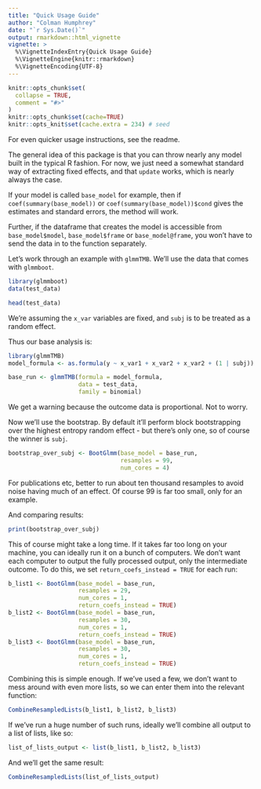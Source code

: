 ```yaml
---
title: "Quick Usage Guide"
author: "Colman Humphrey"
date: "`r Sys.Date()`"
output: rmarkdown::html_vignette
vignette: >
  %\VignetteIndexEntry{Quick Usage Guide}
  %\VignetteEngine{knitr::rmarkdown}
  %\VignetteEncoding{UTF-8}
---
```


```r
knitr::opts_chunk$set(
  collapse = TRUE,
  comment = "#>"
)
knitr::opts_chunk$set(cache=TRUE)
knitr::opts_knit$set(cache.extra = 234) # seed
```

For even quicker usage instructions, see the readme.

The general idea of this package is that you can throw nearly any 
model built in the typical R fashion. For now, we just need 
a somewhat standard way of extracting fixed effects, and that
`update` works, which is nearly always the case. 

If your model is called `base_model` for example, then 
if `coef(summary(base_model))` or `coef(summary(base_model))$cond`
gives the estimates and standard errors, the method will work.

Further, if the dataframe that creates the model is accessible from
`base_model$model`, `base_model$frame` or `base_model@frame`, you 
won't have to send the data in to the function separately. 

Let's work through an example with `glmmTMB`. We'll use the data
that comes with `glmmboot`.

```r
library(glmmboot)
data(test_data)

head(test_data)
```

We're assuming the `x_var` variables are fixed, and `subj` is to be treated as a random effect.

Thus our base analysis is:

```r
library(glmmTMB)
model_formula <- as.formula(y ~ x_var1 + x_var2 + x_var2 + (1 | subj))

base_run <- glmmTMB(formula = model_formula,
                    data = test_data,
                    family = binomial)
```
We get a warning because the outcome data is proportional. Not to worry.

Now we'll use the bootstrap. By default it'll perform block bootstrapping over the highest
entropy random effect - but there's only one, so of course the winner is `subj`.

```r
bootstrap_over_subj <- BootGlmm(base_model = base_run,
                                resamples = 99, 
                                num_cores = 4)
```
For publications etc, better to run about ten thousand resamples to avoid
noise having much of an effect. Of course 99 is far too small, only for an example.

And comparing results:
```r
print(bootstrap_over_subj)
```

This of course might take a long time. If it takes far too long on your machine,
you can ideally run it on a bunch of computers. We don't want each computer to 
output the fully processed output, only the intermediate outcome. To do this, 
we set `return_coefs_instead = TRUE` for each run:
```r
b_list1 <- BootGlmm(base_model = base_run,
                    resamples = 29, 
                    num_cores = 1,
                    return_coefs_instead = TRUE)
b_list2 <- BootGlmm(base_model = base_run,
                    resamples = 30, 
                    num_cores = 1,
                    return_coefs_instead = TRUE)
b_list3 <- BootGlmm(base_model = base_run,
                    resamples = 30, 
                    num_cores = 1,
                    return_coefs_instead = TRUE)
```
Combining this is simple enough. If we've used a few, we don't want to mess around with 
even more lists, so we can enter them into the relevant function:
```r
CombineResampledLists(b_list1, b_list2, b_list3)
```

If we've run a huge number of such runs, ideally we'll combine all output to a list of lists, like
so:
```r
list_of_lists_output <- list(b_list1, b_list2, b_list3)
```
And we'll get the same result:
```r
CombineResampledLists(list_of_lists_output)
```
<!---
Vignettes are long form documentation commonly included in packages. Because they are part of the distribution of the package, they need to be as compact as possible. The `html_vignette` output type provides a custom style sheet (and tweaks some options) to ensure that the resulting html is as small as possible. The `html_vignette` format:

- Never uses retina figures
- Has a smaller default figure size
- Uses a custom CSS stylesheet instead of the default Twitter Bootstrap style

## Vignette Info

Note the various macros within the `vignette` section of the metadata block above. These are required in order to instruct R how to build the vignette. Note that you should change the `title` field and the `\VignetteIndexEntry` to match the title of your vignette.

## Styles

The `html_vignette` template includes a basic CSS theme. To override this theme you can specify your own CSS in the document metadata as follows:

    output: 
      rmarkdown::html_vignette:
        css: mystyles.css

## Figures

The figure sizes have been customised so that you can easily put two images side-by-side. 

```r
plot(1:10)
plot(10:1)
```

You can enable figure captions by `fig_caption: yes` in YAML:

    output:
      rmarkdown::html_vignette:
        fig_caption: yes

Then you can use the chunk option `fig.cap = "Your figure caption."` in **knitr**.

## More Examples

You can write math expressions, e.g. $Y = X\beta + \epsilon$, footnotes^[A footnote here.], and tables, e.g. using `knitr::kable()`.

```r
knitr::kable(head(mtcars, 10))
```

Also a quote using `>`:

> "He who gives up [code] safety for [code] speed deserves neither."
([via](https://twitter.com/hadleywickham/status/504368538874703872))
--->
